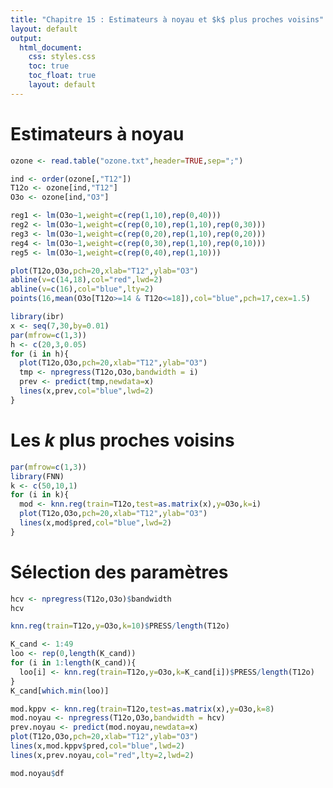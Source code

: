 ```yaml
---
title: "Chapitre 15 : Estimateurs à noyau et $k$ plus proches voisins"
layout: default
output: 
  html_document:
    css: styles.css
    toc: true
    toc_float: true
    layout: default
---
```


# Estimateurs à noyau

```r
ozone <- read.table("ozone.txt",header=TRUE,sep=";")
```

```r
ind <- order(ozone[,"T12"])
T12o <- ozone[ind,"T12"]
O3o <- ozone[ind,"O3"]
```

```r
reg1 <- lm(O3o~1,weight=c(rep(1,10),rep(0,40)))
reg2 <- lm(O3o~1,weight=c(rep(0,10),rep(1,10),rep(0,30)))
reg3 <- lm(O3o~1,weight=c(rep(0,20),rep(1,10),rep(0,20)))
reg4 <- lm(O3o~1,weight=c(rep(0,30),rep(1,10),rep(0,10)))
reg5 <- lm(O3o~1,weight=c(rep(0,40),rep(1,10)))
```

```r
plot(T12o,O3o,pch=20,xlab="T12",ylab="O3")
abline(v=c(14,18),col="red",lwd=2)
abline(v=c(16),col="blue",lty=2)
points(16,mean(O3o[T12o>=14 & T12o<=18]),col="blue",pch=17,cex=1.5)

```
```r
library(ibr)
x <- seq(7,30,by=0.01)
par(mfrow=c(1,3))
h <- c(20,3,0.05)
for (i in h){
  plot(T12o,O3o,pch=20,xlab="T12",ylab="O3")
  tmp <- npregress(T12o,O3o,bandwidth = i)
  prev <- predict(tmp,newdata=x)
  lines(x,prev,col="blue",lwd=2)
}
```

# Les $k$ plus proches voisins


```r
par(mfrow=c(1,3))
library(FNN)
k <- c(50,10,1)
for (i in k){
  mod <- knn.reg(train=T12o,test=as.matrix(x),y=O3o,k=i)
  plot(T12o,O3o,pch=20,xlab="T12",ylab="O3")
  lines(x,mod$pred,col="blue",lwd=2)
}
```

# Sélection des paramètres


```r
hcv <- npregress(T12o,O3o)$bandwidth
hcv
```

```r
knn.reg(train=T12o,y=O3o,k=10)$PRESS/length(T12o)
```


```r
K_cand <- 1:49
loo <- rep(0,length(K_cand))
for (i in 1:length(K_cand)){
  loo[i] <- knn.reg(train=T12o,y=O3o,k=K_cand[i])$PRESS/length(T12o)
}
K_cand[which.min(loo)]
```

```r
mod.kppv <- knn.reg(train=T12o,test=as.matrix(x),y=O3o,k=8)
mod.noyau <- npregress(T12o,O3o,bandwidth = hcv)
prev.noyau <- predict(mod.noyau,newdata=x)
plot(T12o,O3o,pch=20,xlab="T12",ylab="O3")
lines(x,mod.kppv$pred,col="blue",lwd=2)
lines(x,prev.noyau,col="red",lty=2,lwd=2)
```

```r
mod.noyau$df
```

